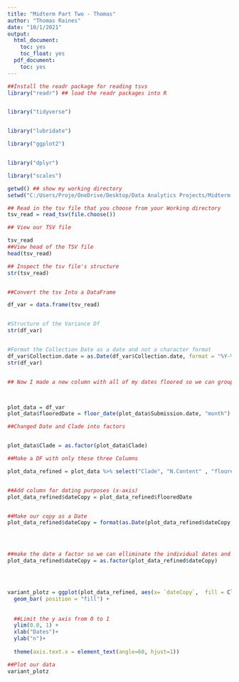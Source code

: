 ```yaml
---
title: "Midterm Part Two - Thomas"
author: "Thomas Raines"
date: "10/1/2021"
output:
  html_document:
    toc: yes
    toc_float: yes
  pdf_document:
    toc: yes
---
```


```r
##Install the readr package for reading tsvs
library("readr") ## load the readr packages into R


library("tidyverse")


library("lubridate")

library("ggplot2")


library("dplyr")

library("scales")

```


```r
getwd() ## show my working directory
setwd("C:/Users/Proje/OneDrive/Desktop/Data Analytics Projects/Midterm Part Two") ## Set my working directory to where I want to work

```



```r
## Read in the tsv file that you choose from your Working directory
tsv_read = read_tsv(file.choose())

## View our TSV file

tsv_read
##View head of the TSV file
head(tsv_read)

## Inspect the tsv file's structure
str(tsv_read)


##Convert the tsv Into a DataFrame

df_var = data.frame(tsv_read)


#Structure of the Variance Df
str(df_var)



```



```r
#Format the Collection Date as a date and not a character format
df_var$Collection.date = as.Date(df_var$Collection.date, format = "%Y-%m-%d")
str(df_var)



```


```r
## Now I made a new column with all of my dates floored so we can group them by month



plot_data = df_var
plot_data$flooredDate = floor_date(plot_data$Submission.date, "month")

##Changed Date and Clade into factors


plot_data$Clade = as.factor(plot_data$Clade)

##Make a DF with only these three Columns

plot_data_refined = plot_data %>% select("Clade", "N.Content" , "flooredDate")


##Add column for dating purposes (x-axis)
plot_data_refined$dateCopy = plot_data_refined$flooredDate


##Make our copy as a Date
plot_data_refined$dateCopy = format(as.Date(plot_data_refined$dateCopy, format = "%y-%m-%d"), "%Y-%m")




##make the date a factor so we can elliminate the individual dates and just plot by months
plot_data_refined$dateCopy = as.factor(plot_data_refined$dateCopy)





```





```r
variant_plotz = ggplot(plot_data_refined, aes(x= `dateCopy`,  fill = Clade)) +
  geom_bar( position = "fill") +
  
  
  ##Limit the y axis from 0 to 1
  ylim(0.0, 1) +
  xlab("Dates")+
  ylab("n")+
  
  theme(axis.text.x = element_text(angle=60, hjust=1))

##Plot our data
variant_plotz

```



